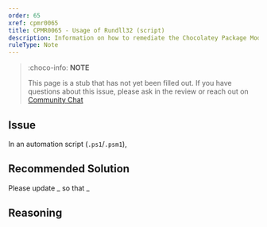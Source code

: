 ```yaml
---
order: 65
xref: cpmr0065
title: CPMR0065 - Usage of Rundll32 (script)
description: Information on how to remediate the Chocolatey Package Moderation Rule 0065
ruleType: Note
---
```


<?! Include "../../../../../shared/package-validator-rule-note.txt" /?>

> :choco-info: **NOTE**
>
> This page is a stub that has not yet been filled out. If you have questions about this issue, please ask in the review or reach out on [Community Chat](https://ch0.co/community)

## Issue

In an automation script (`.ps1`/`.psm1`),

## Recommended Solution

Please update _ so that _

## Reasoning
